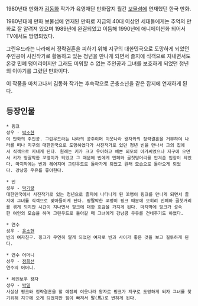 1980년대 만화가 [[김동화]] 작가가 육영재단 만화잡지 월간 [[보물섬]]에 연재했던 한국 만화. 

1980년대에 만화 보물섬에 연재된 만화로 지금의 40대 이상인 세대들에게는 추억의 만화로 잘 알려져 있으며 1989년에 완결되었고 이듬해 1990년에 애니메이션화 되어서 TV에서도 방영되었다. 

그린우드라는 나라에서 정략결혼을 피하기 위해 지구의 대한민국으로 도망하게 되었던 주인공이 사진작가로 활동하고 있는 청년을 만나게 되면서 졸지에 식객으로 지내면서도 온갖 민폐 덩어리이지만 그래도 미워할 수 없는 주인공과 그녀를 보호하게 되었던 청년의 이야기를 그렸던 만화이다. 

이 작품을 마치고나서 김동화 작가는 후속작으로 곤충소년을 같은 잡지에 연재하게 된다.

== 등장인물 == 
 * 핑크 
 성우 - [[박소현]]
 이 만화의 주인공. 그린우드라는 나라의 공주이며 이웃나라 왕자와의 정략결혼을 거부하여 나라를 떠나 지구의 대한민국으로 도망하였다가 사진작가로 있던 청년 빈을 만나서 그의 집에서 식객으로 지내게 된다. 원래는 키가 크고 우아하고 예쁜 외모의 아가씨였으나 지구에 오면서 키가 땅딸막한 꼬맹이가 되었고 그 때문에 빈에게 민폐와 골칫덩어리를 안겨준 입장이 되었다. 마지막에는 빈과 헤어지며 그린우드로 돌아가게 되었고 원래 모습으로 돌아오게 되었다. 강낭콩 우유를 좋아한다. 

 * 빈 
 성우 - [[박기량]] 
 대한민국에서 사진작가로 있는 청년으로 졸지에 나타나게 된 꼬맹이 핑크를 만나게 되면서 졸지에 그녀를 식객으로 맞아들이게 된다. 땅딸막한 꼬맹이 핑크 때문에 오히려 민폐와 골칫거리를 겪게 되지만 시간이 지나면서 핑크에 대한 호감을 가지게 된다. 마지막에 핑크가 성숙한 여인의 모습을 하며 그린우드로 돌아갈 때 그녀에게 강낭콩 우유를 건네주기도 하였다.

 * 연수 
 성우 - [[윤소현]] 
 빈의 여자친구. 핑크가 우연히 알게 되었던 여자로 빈과 사이가 좋은 것을 보고 질투하게 된다. 

 * 연수 어머니 
 성우 - [[정희선]] 
 연수의 어머니. 

 * 레인보우 왕자 
 성우 - [[박일]] 
 사실상 핑크와 정략결혼을 할 예정의 이웃나라 왕자로 핑크가 지구로 도망하게 되자 그녀를 찾기위해 지구에 오게 되었지만 힘이 빠져서 말(馬)로 변하게 된다. 
